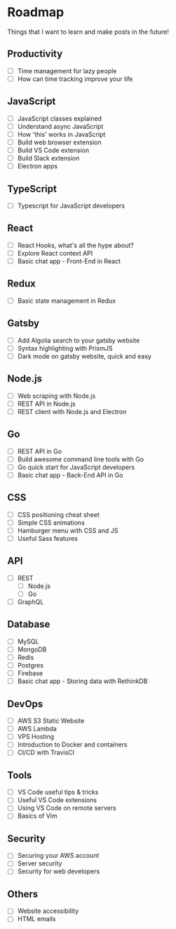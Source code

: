 
<SEO title='Roadmap' />

# Roadmap

Things that I want to learn and make posts in the future!

## Productivity

- [ ] Time management for lazy people
- [ ] How can time tracking improve your life

## JavaScript

- [ ] JavaScript classes explained
- [ ] Understand async JavaScript
- [ ] How 'this' works in JavaScript
- [ ] Build web browser extension
- [ ] Build VS Code extension
- [ ] Build Slack extension
- [ ] Electron apps

## TypeScript

- [ ] Typescript for JavaScript developers

## React

- [ ] React Hooks, what's all the hype about?
- [ ] Explore React context API
- [ ] Basic chat app - Front-End in React

## Redux

- [ ] Basic state management in Redux

## Gatsby

- [ ] Add Algolia search to your gatsby website
- [ ] Syntax highlighting with PrismJS
- [ ] Dark mode on gatsby website, quick and easy

## Node.js

- [ ] Web scraping with Node.js
- [ ] REST API in Node.js
- [ ] REST client with Node.js and Electron

## Go

- [ ] REST API in Go
- [ ] Build awesome command line tools with Go
- [ ] Go quick start for JavaScript developers
- [ ] Basic chat app - Back-End API in Go

## CSS

- [ ] CSS positioning cheat sheet
- [ ] Simple CSS animations
- [ ] Hamburger menu with CSS and JS
- [ ] Useful Sass features

## API

- [ ] REST
  - [ ] Node.js
  - [ ] Go
- [ ] GraphQL

## Database

- [ ] MySQL
- [ ] MongoDB
- [ ] Redis
- [ ] Postgres
- [ ] Firebase
- [ ] Basic chat app - Storing data with RethinkDB

## DevOps

- [ ] AWS S3 Static Website
- [ ] AWS Lambda
- [ ] VPS Hosting
- [ ] Introduction to Docker and containers
- [ ] CI/CD with TravisCI

## Tools

- [ ] VS Code useful tips & tricks
- [ ] Useful VS Code extensions
- [ ] Using VS Code on remote servers
- [ ] Basics of Vim

## Security

- [ ] Securing your AWS account
- [ ] Server security
- [ ] Security for web developers

## Others

- [ ] Website accessibility
- [ ] HTML emails
